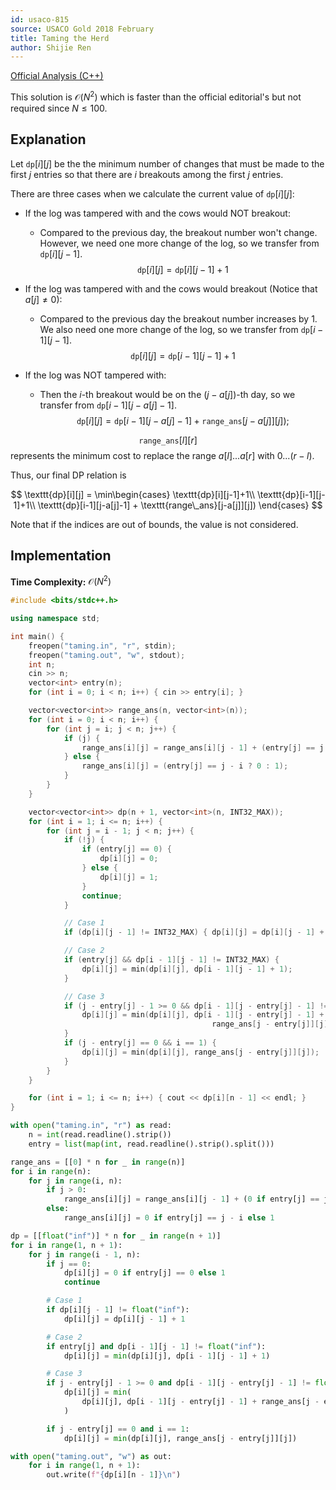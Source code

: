 ```yaml
---
id: usaco-815
source: USACO Gold 2018 February
title: Taming the Herd
author: Shijie Ren
---
```


[Official Analysis (C++)](http://www.usaco.org/current/data/sol_taming_gold_feb18.html)

This solution is $\mathcal{O}(N^2)$ which is faster than the official editorial's but not required since $N \leq 100$.

## Explanation

Let $\texttt{dp}[i][j]$ be the the minimum number of changes that must be made
to the first $j$ entries so that there are $i$ breakouts among the first $j$
entries.

There are three cases when we calculate the current value of $\texttt{dp}[i][j]$:

- If the log was tampered with and the cows would NOT breakout:

  - Compared to the previous day, the breakout number won't change. However, we need one
    more change of the log, so we transfer from $\texttt{dp}[i][j-1]$.
    $$
    \texttt{dp}[i][j]=\texttt{dp}[i][j-1]+1
    $$

- If the log was tampered with and the cows would breakout (Notice that $a[j] \neq 0$):

  - Compared to the previous day the breakout number increases by 1. We also
    need one more change of the log, so we transfer from $\texttt{dp}[i-1][j-1]$.
    $$
    \texttt{dp}[i][j]=\texttt{dp}[i-1][j-1]+1
    $$

- If the log was NOT tampered with:
  - Then the $i$-th breakout would be on the $(j-a[j])$-th day, so we transfer from
    $\texttt{dp}[i-1][j-a[j]-1]$.
    $$
    \texttt{dp}[i][j] = \texttt{dp}[i-1][j-a[j]-1]+\texttt{range\_ans}[j-a[j]][j]);
    $$

$$\texttt{range\_ans}[l][r]$$ represents the minimum cost to replace the range
$a[l]...a[r]$ with $0...(r-l)$.

Thus, our final DP relation is

$$
\texttt{dp}[i][j] = \min\begin{cases} \texttt{dp}[i][j-1]+1\\
\texttt{dp}[i-1][j-1]+1\\
\texttt{dp}[i-1][j-a[j]-1] + \texttt{range\_ans}[j-a[j]][j])
\end{cases}
$$

Note that if the indices are out of bounds, the value is not considered.

## Implementation

**Time Complexity:** $\mathcal{O}(N^2)$

<LanguageSection>

<CPPSection>

```cpp
#include <bits/stdc++.h>

using namespace std;

int main() {
	freopen("taming.in", "r", stdin);
	freopen("taming.out", "w", stdout);
	int n;
	cin >> n;
	vector<int> entry(n);
	for (int i = 0; i < n; i++) { cin >> entry[i]; }

	vector<vector<int>> range_ans(n, vector<int>(n));
	for (int i = 0; i < n; i++) {
		for (int j = i; j < n; j++) {
			if (j) {
				range_ans[i][j] = range_ans[i][j - 1] + (entry[j] == j - i ? 0 : 1);
			} else {
				range_ans[i][j] = (entry[j] == j - i ? 0 : 1);
			}
		}
	}

	vector<vector<int>> dp(n + 1, vector<int>(n, INT32_MAX));
	for (int i = 1; i <= n; i++) {
		for (int j = i - 1; j < n; j++) {
			if (!j) {
				if (entry[j] == 0) {
					dp[i][j] = 0;
				} else {
					dp[i][j] = 1;
				}
				continue;
			}

			// Case 1
			if (dp[i][j - 1] != INT32_MAX) { dp[i][j] = dp[i][j - 1] + 1; }

			// Case 2
			if (entry[j] && dp[i - 1][j - 1] != INT32_MAX) {
				dp[i][j] = min(dp[i][j], dp[i - 1][j - 1] + 1);
			}

			// Case 3
			if (j - entry[j] - 1 >= 0 && dp[i - 1][j - entry[j] - 1] != INT32_MAX) {
				dp[i][j] = min(dp[i][j], dp[i - 1][j - entry[j] - 1] +
				                             range_ans[j - entry[j]][j]);
			}
			if (j - entry[j] == 0 && i == 1) {
				dp[i][j] = min(dp[i][j], range_ans[j - entry[j]][j]);
			}
		}
	}

	for (int i = 1; i <= n; i++) { cout << dp[i][n - 1] << endl; }
}
```

</CPPSection>
<PySection>

```py
with open("taming.in", "r") as read:
    n = int(read.readline().strip())
    entry = list(map(int, read.readline().strip().split()))

range_ans = [[0] * n for _ in range(n)]
for i in range(n):
	for j in range(i, n):
		if j > 0:
			range_ans[i][j] = range_ans[i][j - 1] + (0 if entry[j] == j - i else 1)
		else:
			range_ans[i][j] = 0 if entry[j] == j - i else 1

dp = [[float("inf")] * n for _ in range(n + 1)]
for i in range(1, n + 1):
	for j in range(i - 1, n):
		if j == 0:
			dp[i][j] = 0 if entry[j] == 0 else 1
			continue

		# Case 1
		if dp[i][j - 1] != float("inf"):
			dp[i][j] = dp[i][j - 1] + 1

		# Case 2
		if entry[j] and dp[i - 1][j - 1] != float("inf"):
			dp[i][j] = min(dp[i][j], dp[i - 1][j - 1] + 1)

		# Case 3
		if j - entry[j] - 1 >= 0 and dp[i - 1][j - entry[j] - 1] != float("inf"):
			dp[i][j] = min(
				dp[i][j], dp[i - 1][j - entry[j] - 1] + range_ans[j - entry[j]][j]
			)

		if j - entry[j] == 0 and i == 1:
			dp[i][j] = min(dp[i][j], range_ans[j - entry[j]][j])

with open("taming.out", "w") as out:
    for i in range(1, n + 1):
        out.write(f"{dp[i][n - 1]}\n")
```

</PySection>
</LanguageSection>
